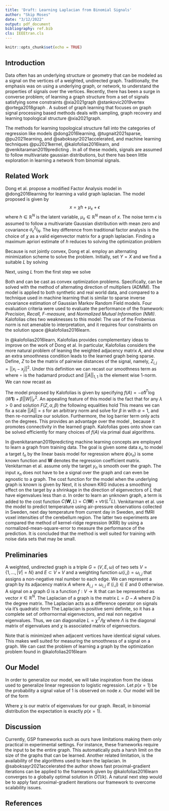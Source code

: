 ```yaml
---
title: 'Draft: Learning Laplacian from Binomial Signals'
author: "Skip Moses"
date: "3/12/2022"
output: pdf_document
bibliography: ref.bib 
cls: IEEEtran.cls
---
```


```r
knitr::opts_chunk$set(echo = TRUE)
```

## Introduction

Data often has  an underlying structure or geometry that can be modeled as a signal on the vertices of a weighted, undirected graph. Traditionally, the emphasis was on using a underlying graph, or network, to understand the properties of signals over the vertices. Recently, there has been a surge in converse problem; of learning a graph structure from a set of signals satisfying some constraints @xia2021graph @stankovic2019vertex @ortega2018graph . A subset of graph learning that focuses on graph signal processing based methods deals with sampling, graph recovery and learning topological structure @xia2021graph. 

The methods for learning topological structure fall into the categories of regression like models @dong2016learning, @tugnait2021sparse, @pu2021learning, and @saboksayr2021accelerated, and machine learning techniques @pu2021kernel, @kalofolias2016learn, and  @venkitaraman2019predicting . In all of these models, signals are assumed to follow multivariate gaussian distributions, but there has been little exploration in learning a network from binomial signals. 

## Related Work

Dong et al. propose a modified Factor Analysis model in @dong2016learning for learning a valid graph laplacian. The model proposed is given by 
$$x = \chi h + \mu_x + \epsilon$$
where $h \in \mathbb{R}^N$ is the latent variable, $\mu_x \in \mathbb{R}^N$ mean of $x$. The noise term $\epsilon$ is assumed to follow a multivariate Gaussian distribution with mean zero and covariance $\sigma_\epsilon^2I_N$. The key difference from traditional factor analysis is the choice of $\chi$ as a valid eigenvector matrix for a graph laplacian. Finding a maximum apriori estimate of $h$ reduces to solving the optimization problem

\begin{equation}
	\label{eq:dongmodel}
	\begin{aligned}
		\min_{L \in \mathbb{R}^{N\times N}, \phantom{..} Y \in \mathbb{R}^{N\times P}} ||X&-Y||_F^2 + \alpha \text{tr}(Y^TLY) + \beta||L||_F^2 \\
		\textrm{s.t.}& \quad \text{tr}(L) = N, \\
		&\quad L_{i,j} = L_{j,i} \leq 0, \phantom{..} i \neq j, \\
		&\quad L\cdot \textbf{1} = \textbf{0} \\
	\end{aligned}
\end{equation}

Because \ref{eq:dongmodel} is not jointly convex, Dong et al. employ an alternating minimization scheme to solve the problem. Initially, set $Y = X$ and we find a suitable $L$ by solving 
\begin{equation}
	\label{eq:dong:prob1}
	\begin{aligned}
		\min_L       & \phantom{..} \alpha \text{tr}(Y^TLY) + \beta ||L||_F^2, \\
		\textrm{s.t.}& \quad \text{tr}(L) = N,\\
					 & \quad L_{i,j} = L_{j,i} \leq 0, \phantom{..} i \neq j, \\
					 & \quad L\cdot \textbf{1} = \textbf{0}
	\end{aligned}
\end{equation}

Next, using $L$ from the first step we solve 
\begin{equation}
	\label{eq:dong:prob2}
	\begin{aligned}
		\min_Y \phantom{..} ||X-Y||_F^2 + \alpha \text{tr}(Y^TLY)
	\end{aligned}
\end{equation}

Both \ref{eq:dong:prob1} and \ref{eq:dong:prob2} can be cast as convex optimization problems. Specifically, \ref{eq:dong:prob1} can be solved with the method of alternating direction of multipliers (ADMM). The model is applied to both synthetic and real world data, and compared to a technique used in machine learning that is similar to sparse inverse covariance estimation of Gaussian Markov Random Field models. Four evaluation criteria were used  to evaluate the performance of the framework: $\textit{Precision, Recall, F-measure,}$ and $\textit{Normalized Mutual Information (NMI)}$. Kalofolias cites two weaknesses to this model: The use of the Frobenius norm is not amenable to interpretation, and it requires four constraints on the solution space @kalofolias2016learn. 

In @kalofolias2016learn, Kalofolias provides complementary ideas to improve on the work of Dong et al. In particular, Kalofolias considers the more natural problem of leaning the weighted adjacency matrix $A$, and show an extra smoothness condition leads to the learned graph being sparse. Define, $Z$ to be the matrix of pairwise distances of the signal, namely, $Z_{i,j} = ||x_i - x_j||^2$. Under this definition we can recast our smoothness term as 
\begin{equation}
	\label{eq:kalotransform}
	\text{tr}(X^TLX) = \frac{1}{2} \text{tr}(AZ) = \frac{1}{2}  ||A\circ Z||_{1,1};
\end{equation}
where $\circ$ is the hadamard product and $||A||_{1,1}$ is the element wise 1-norm. We can now recast \ref{eq:GLP} as 
\begin{equation}
	\label{eq:GLP}
	\begin{aligned}
		\min_A       & \phantom{..} ||A\circ Z||_{1,1} + f(A), \\
		\textrm{s.t.}& \quad ||A||_{1,1} = N,\\
		& \quad A_{i,j} = A_{j,i} \geq 0, \phantom{..} i \neq j, \\
		& \quad \text{diag}(A) = \textbf{0}
	\end{aligned}
\end{equation}

The model proposed by Kalofolias is given by specifying $f(A) = -\alpha \textbf{1}^T\log(W\textbf{1}) + \beta||W||_F^2$. An appealing feature of this model is the fact that for any $\lambda >0$ and solution $F(Z,\alpha, \beta)$ the following equalities hold
\begin{equation}
	\label{eq:KalofoliasEquality}
	F(Z, \alpha, \beta) = \lambda F(Z, \frac{\alpha}{\lambda}, \beta \lambda) = \alpha F(Z, 1, \alpha \beta).
\end{equation}
This means we can fix a scale $||A|| = s$ for an arbitrary norm and solve for $\beta$ in \ref{eq:kalotransform} with $\alpha = 1$, and then re-normalize our solution. Furthermore, the log barrier term only acts on the degrees. This provides an advantage over the model \ref{eq:dongmodel}, because it promotes connectivity in the learned graph. Kalofolias goes onto show \ref{eq:kalotransform} can be solved efficiently for many choices of $f(A)$ via primal dual algorithms. 

In @venkitaraman2019predicting machine learning concepts are employed to learn a graph from training data. The goal is given some data ${x_n}$ to model a target $t_n$ by the linear basis model for regression
\begin{equation}
	\label{eq:LinearModel}
	y_n = \textbf{W}^T\phi(x_n),
\end{equation}
where $\phi(x_n)$ is some known function and $\textbf{W}$ denotes the regression coefficient matrix. Venkitarman et al. assume only the target $y_n$ is smooth over the graph. The input $x_n$ does not have to be a signal over the graph and can even be agnostic to a graph. The cost function for the model when the underlying graph is known is given by 
\begin{equation}
	\label{eq:cost}
	C(\textbf{W}) = \sum_{n=1}^N\left( ||t_n - y_n||_2^2 + \beta y_n^TLy_n \right) + \alpha \text{tr}(\textbf{W}^T\textbf{W}).
\end{equation}
Next, it is shown KRG induces a smoothing effect on the target by a shrinkage in the direction of eigenvectors of $L$ that have eigenvalues less than $\alpha$. In order to learn an unknown graph, a term is added to the cost function $C(\textbf{W}, L) = C(\textbf{W}) + \nu \text{tr}(L^TL)$.  Venkitarman et al. use the model to predict temperature using air-pressure observations collected in Sweden, next day temperature from current day in Sweden, and fMRI voxel intensities of the cerebellum region. The latter two experiments are compared the method of kernel-ridge regression (KRR) by using a normalized-mean-square-error to measure the performance of the prediction. It is concluded that the method is well suited for training with noise data sets that may be small. 

## Preliminaries 

A weighted, undirected graph is a triple $G = (V, E, \omega)$ of two sets $V = \{1, \ldots, |V| = N \}$ and $E \subset V \times V$ and a weighting function $\omega(i,j) = \omega_{i,j}$ that assigns a non-negative real number to each edge. We can represent a graph by its adjacency matrix $A$ where $A_{i,j} = \omega_{i,j}$ if $(i,j) \in E$ and $0$ otherwise. A signal on a graph $G$ is a function $f: V \rightarrow \mathbb{R}$ that can be represented as vector $x \in \mathbb{R}^N$. The Laplacian of a graph is the matrix $L = D - A$ where $D$ is the degree matrix. The Laplacian acts as a difference operator on signals via it's quadratic form
\begin{equation}
	\label{eq:quadraticform}
	x^TLx = \sum_{(i,j)\in E}A_{i,j}(x_j - x_i)^2.
\end{equation} 
The Laplacian is positive semi definite, so it has a complete set of orthornormal eigenvectors, and real non negative eigenvalues. Thus, we can diagonalize $L = \chi^T\Lambda \chi$ where $\Lambda$ is the diagonal matrix of eigenvalues and $\chi$ is associated matrix of eigenvectors. 

Note that \ref{eq:quadraticform} is minimized when adjacent vertices have identical signal values. This makes \ref{eq:quadraticform} well suited for measuring the smoothness of a signal on a graph. We can cast the problem of learning a graph by the optimization problem found in @kalofolias2016learn
\begin{equation}
	\label{eq:GLP}
	\begin{aligned}
		\min_L       & \phantom{..} \text{tr}(Y^TLY) + f(L), \\
		\textrm{s.t.}& \quad \text{tr}(L) = N,\\
		& \quad L_{i,j} = L_{j,i} \leq 0, \phantom{..} i \neq j, \\
		& \quad L\cdot \textbf{1} = \textbf{0}
	\end{aligned}
\end{equation}

## Our Model

In order to generalize our model, we will take inspiration from the ideas used to generalize linear regression to logistic regression. Let $p(x = 1)$ be the probability a signal value of $1$ is observed on node $x$. Our model will be of the form 
\begin{align}
\text{logit}(p) = \chi h + p(x = 1) + \epsilon
\end{align}

Where $\chi$ is our matrix of eigenvalues for our graph. Recall, in binomial distribution the expectation is exactly $p(x = 1)$. 

## Discussion 

Currently, GSP frameworks such as ours have limitations making them only practical in experimental settings. For instance, these frameworks require the input to be the entire graph. This automatically puts a harsh limit on the size of the graphs that can be learned. Another related limitation, is the availability of the algorithms used to learn the laplacian. In @saboksayr2021accelerated the author shows fast proximal-gradient iterations can be applied to the framework given by @kalofolias2016learn converges to a globally optimal solution in $O (1/k)$. A natural next step would be to apply fast proximal-gradient iterations our framework to overcome scalability issues. 


## References
<div id="refs"></div>